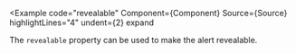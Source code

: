 
<Example
  code="revealable"
  Component={Component}
  Source={Source}
  highlightLines="4"
  undent={2}
  expand
>
  The `revealable` property can be used to make the alert revealable.
</Example>

